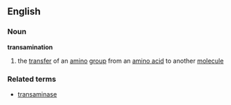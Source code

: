==English==
===Noun===
'''transamination'''
#{{biochemistry}} the [[transfer]] of an [[amino]] [[group]] from an [[amino acid]] to another [[molecule]]
===Related terms===
*[[transaminase]]